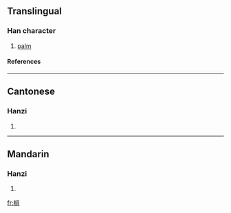 {{see|櫚}}

==Translingual==
===Han character===
{{Han char|rn=75|rad=木|as=09|sn=13|four=|canj=木中尸口 (DLSR)}}
# [[palm]]
====References====
{{Han ref|kx=0542.191|hdz=21255.010|uh=6988|ud=27016}}

----
==Cantonese==
===Hanzi===
{{yue-hanzi|jyut=|y=leui4}}
# {{defn|Cantonese}}

----
==Mandarin==
===Hanzi===
{{cmn-hanzi|tra=櫚|pin=[[lǘ]] ([[lü2]])|wg=lü<sup>2</sup>}}
# {{defn|Mandarin}}

[[fr:榈]]